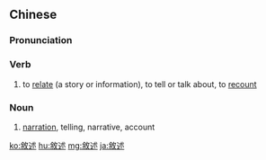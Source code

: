 {{also|叙述}}
==Chinese==
{{zh-forms|s=叙述|alt=敍述}}

===Pronunciation===
{{zh-pron
|m=xùshù
|c=zeoi6 seot6
|mn=qz:sǐr-soa̍t/tw:sū-su̍t/xm:sū-soa̍t/zz:sī-soa̍t
|ma=Zh-xùshù.ogg
|cat=v,n
}}

===Verb===
{{zh-verb}}

# to [[relate]] (a story or information), to tell or talk about, to [[recount]]

===Noun===
{{zh-noun}}

# [[narration]], telling, narrative, account

{{zh-cat|Intermediate}}

[[ko:敘述]]
[[hu:敘述]]
[[mg:敘述]]
[[ja:敘述]]